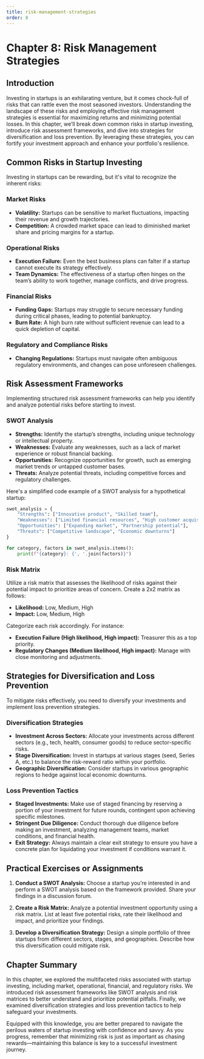 ```yaml
---
title: risk-management-strategies
order: 8
---
```


# Chapter 8: Risk Management Strategies

## Introduction
Investing in startups is an exhilarating venture, but it comes chock-full of risks that can rattle even the most seasoned investors. Understanding the landscape of these risks and employing effective risk management strategies is essential for maximizing returns and minimizing potential losses. In this chapter, we’ll break down common risks in startup investing, introduce risk assessment frameworks, and dive into strategies for diversification and loss prevention. By leveraging these strategies, you can fortify your investment approach and enhance your portfolio's resilience.

## Common Risks in Startup Investing
Investing in startups can be rewarding, but it's vital to recognize the inherent risks:

### Market Risks
- **Volatility:** Startups can be sensitive to market fluctuations, impacting their revenue and growth trajectories.
- **Competition:** A crowded market space can lead to diminished market share and pricing margins for a startup.

### Operational Risks
- **Execution Failure:** Even the best business plans can falter if a startup cannot execute its strategy effectively.
- **Team Dynamics:** The effectiveness of a startup often hinges on the team’s ability to work together, manage conflicts, and drive progress.

### Financial Risks
- **Funding Gaps:** Startups may struggle to secure necessary funding during critical phases, leading to potential bankruptcy.
- **Burn Rate:** A high burn rate without sufficient revenue can lead to a quick depletion of capital.

### Regulatory and Compliance Risks
- **Changing Regulations:** Startups must navigate often ambiguous regulatory environments, and changes can pose unforeseen challenges.

## Risk Assessment Frameworks
Implementing structured risk assessment frameworks can help you identify and analyze potential risks before starting to invest.

### SWOT Analysis
- **Strengths:** Identify the startup’s strengths, including unique technology or intellectual property.
- **Weaknesses:** Evaluate any weaknesses, such as a lack of market experience or robust financial backing.
- **Opportunities:** Recognize opportunities for growth, such as emerging market trends or untapped customer bases.
- **Threats:** Analyze potential threats, including competitive forces and regulatory challenges.

Here's a simplified code example of a SWOT analysis for a hypothetical startup:

```python
swot_analysis = {
    "Strengths": ["Innovative product", "Skilled team"],
    "Weaknesses": ["Limited financial resources", "High customer acquisition cost"],
    "Opportunities": ["Expanding market", "Partnership potential"],
    "Threats": ["Competitive landscape", "Economic downturns"]
}

for category, factors in swot_analysis.items():
    print(f"{category}: {', '.join(factors)}")
```

### Risk Matrix
Utilize a risk matrix that assesses the likelihood of risks against their potential impact to prioritize areas of concern. Create a 2x2 matrix as follows:

- **Likelihood:** Low, Medium, High
- **Impact:** Low, Medium, High

Categorize each risk accordingly. For instance:

- **Execution Failure (High likelihood, High impact):** Treasurer this as a top priority.
- **Regulatory Changes (Medium likelihood, High impact):** Manage with close monitoring and adjustments.

## Strategies for Diversification and Loss Prevention
To mitigate risks effectively, you need to diversify your investments and implement loss prevention strategies.

### Diversification Strategies
- **Investment Across Sectors:** Allocate your investments across different sectors (e.g., tech, health, consumer goods) to reduce sector-specific risks.
- **Stage Diversification:** Invest in startups at various stages (seed, Series A, etc.) to balance the risk-reward ratio within your portfolio.
- **Geographic Diversification:** Consider startups in various geographic regions to hedge against local economic downturns.

### Loss Prevention Tactics
- **Staged Investments:** Make use of staged financing by reserving a portion of your investment for future rounds, contingent upon achieving specific milestones.
- **Stringent Due Diligence:** Conduct thorough due diligence before making an investment, analyzing management teams, market conditions, and financial health.
- **Exit Strategy:** Always maintain a clear exit strategy to ensure you have a concrete plan for liquidating your investment if conditions warrant it.

## Practical Exercises or Assignments
1. **Conduct a SWOT Analysis:** Choose a startup you’re interested in and perform a SWOT analysis based on the framework provided. Share your findings in a discussion forum.

2. **Create a Risk Matrix:** Analyze a potential investment opportunity using a risk matrix. List at least five potential risks, rate their likelihood and impact, and prioritize your findings.

3. **Develop a Diversification Strategy:** Design a simple portfolio of three startups from different sectors, stages, and geographies. Describe how this diversification could mitigate risk.

## Chapter Summary
In this chapter, we explored the multifaceted risks associated with startup investing, including market, operational, financial, and regulatory risks. We introduced risk assessment frameworks like SWOT analysis and risk matrices to better understand and prioritize potential pitfalls. Finally, we examined diversification strategies and loss prevention tactics to help safeguard your investments.

Equipped with this knowledge, you are better prepared to navigate the perilous waters of startup investing with confidence and savvy. As you progress, remember that minimizing risk is just as important as chasing rewards—maintaining this balance is key to a successful investment journey.
